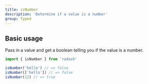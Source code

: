 ```yaml
---
title: isNumber
description: 'Determine if a value is a number'
group: Typed
---
```


## Basic usage

Pass in a value and get a boolean telling you if the value is a number.

```ts
import { isNumber } from 'radash'

isNumber('hello') // => false
isNumber(['hello']) // => false
isNumber(12) // => true
```

